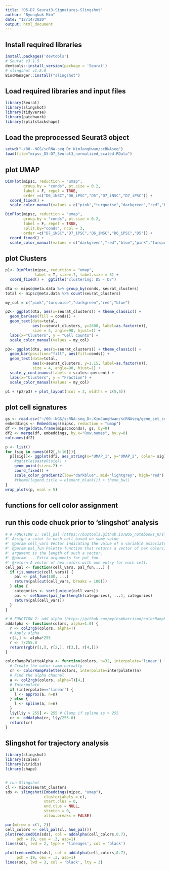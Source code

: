 ```yaml
---
title: "D5-D7 Seurat3-Signatures-Slingshot"
author: "Byungkuk Min"
date: "12/14/2020"
output: html_document
---
```



## Install required libraries
```r
install.packages('devtools')
# Seurat v3.1.5
devtools::install_version(package = 'Seurat')
# slingshot v1.8.0
BiocManager::install("slingshot")
```



## Load required libraries and input files
```r
library(Seurat)
library(slingshot)
library(tidyverse)
library(patchwork)
library(splitstackshape)
```



## Load the preprocessed Seurat3 object
```r
setwd("~/00--NGS/scRNA-seq_Dr.KimJangHwan/scRNAseq")
load(file="mipsc_D5-D7_Seurat3_normalized_scaled.RData")
```



## plot UMAP
```r
DimPlot(mipsc, reduction = "umap", 
        group.by = "conds", pt.size = 0.2, 
        label = F, repel = TRUE,
        order =c("D6_iNSC","D6_iPSC","D5","D7_iNSC","D7_iPSC")) +
  coord_fixed() +
  scale_color_manual(values = c("pink","turquoise","darkgreen","red","blue"))

DimPlot(mipsc, reduction = "umap", 
        group.by = "conds", pt.size = 0.2, 
        label = F, repel = TRUE, 
        split.by="conds", ncol = 3,
        order =c("D7_iNSC","D7_iPSC","D6_iNSC","D6_iPSC","D5")) +
  coord_fixed() +
  scale_color_manual(values = c("darkgreen","red","blue","pink","turquoise"))
```



## plot Clusters 
```r
p1<- DimPlot(mipsc, reduction = "umap",
             label = T, size=.7, label.size = 5) +
  coord_fixed() +  ggtitle("clustering: D5 - D7")

dta <- mipsc@meta.data %>% group_by(conds, seurat_clusters)
total <- mipsc@meta.data %>% count(seurat_clusters)

my_col = c("pink","turquoise","darkgreen","red","blue")

p2<- ggplot(dta, aes(x=seurat_clusters)) + theme_classic() +
  geom_bar(aes(fill = conds)) + 
  geom_text(data=total, 
            aes(x=seurat_clusters, y=2600, label=as.factor(n)), 
            size = 4, angle=90, hjust=1) +
  labs(x="Clusters", y = "Cell counts") +
  scale_color_manual(values = my_col)

p3<- ggplot(dta, aes(x=seurat_clusters)) + theme_classic() +
  geom_bar(position="fill", aes(fill=conds)) +
  geom_text(data=total, 
            aes(x=seurat_clusters, y=1.15, label=as.factor(n)),
            size = 4, angle=90, hjust=1) +
  scale_y_continuous(labels = scales::percent) +
  labs(x="Clusters", y = "Fraction") +
  scale_color_manual(values = my_col)

p1 + (p2/p3) + plot_layout(ncol = 2, widths = c(5,5))

```



## plot cell signatures
```r

gs <- read.csv("~/00--NGS/scRNA-seq_Dr.KimJangHwan/scRNAseq/gene_set_scores.csv", header = T, row.names = 1)
embeddings <- Embeddings(mipsc, reduction = "umap")
df <- merge(data.frame(mipsc$conds), gs, by=0)
df2 <- merge(df, embeddings, by.x="Row.names", by.y=0)
colnames(df2)

p <- list()
for (sig in names(df2[,3:16])){
  p[[sig]]<- ggplot(df2, aes_string(x="UMAP_1", y="UMAP_2", color= sig)) +
    #ggtitle(paste0(sig)) +
    geom_point(size=.2) +
    coord_fixed() +
    scale_color_gradient2(low="darkblue", mid="lightgrey", high="red") 
    #theme(legend.title = element_blank()) + theme_bw()
}
wrap_plots(p, ncol = 5)

```



## functions for cell color assignment
## run this code chuck prior to 'slingshot' analysis
```r
# # FUNCTION 1: cell_pal (https://bustools.github.io/BUS_notebooks_R/slingshot.html)
#' Assign a color to each cell based on some value
#' @param cell_vars Vector indicating the value of a variable associated with cells.
#' @param pal_fun Palette function that returns a vector of hex colors, whose
#' argument is the length of such a vector.
#' @param ... Extra arguments for pal_fun.
#' @return A vector of hex colors with one entry for each cell.
cell_pal <- function(cell_vars, pal_fun,...) {
  if (is.numeric(cell_vars)) {
    pal <- pal_fun(100, ...)
    return(pal[cut(cell_vars, breaks = 100)])
  } else {
    categories <- sort(unique(cell_vars))
    pal <- setNames(pal_fun(length(categories), ...), categories)
    return(pal[cell_vars])
  }
}

# # FUNCTION 2: add alpha (https://github.com/mylesmharrison/colorRampPaletteAlpha)
addalpha <- function(colors, alpha=1.0) {
  r <- col2rgb(colors, alpha=T)
  # Apply alpha
  r[4,] <- alpha*255
  r <- r/255.0
  return(rgb(r[1,], r[2,], r[3,], r[4,]))
}

colorRampPaletteAlpha <- function(colors, n=32, interpolate='linear') {
  # Create the color ramp normally
  cr <- colorRampPalette(colors, interpolate=interpolate)(n)
  # Find the alpha channel
  a <- col2rgb(colors, alpha=T)[4,]
  # Interpolate
  if (interpolate=='linear') {
    l <- approx(a, n=n)
  } else {
    l <- spline(a, n=n)
  }
  l$y[l$y > 255] <- 255 # Clamp if spline is > 255
  cr <- addalpha(cr, l$y/255.0)
  return(cr)
}
```



## Slingshot for trajectory analysis
```r
library(slingshot)
library(scales)
library(viridis)
library(shape)


# run Slingshot
cl <- mipsc$seurat_clusters
sds <- slingshot(Embeddings(mipsc, "umap"), 
                 clusterLabels = cl,
                 start.clus = 0,
                 end.clus = NULL,
                 stretch = 0,
                 allow.breaks = FALSE)

par(mfrow = c(1, 2))
cell_colors <- cell_pal(cl, hue_pal())
plot(reducedDim(sds), col = addalpha(cell_colors,0.7), 
     pch = 19, cex = .3, asp=1)
lines(sds, lwd = 2, type = 'lineages', col = 'black')

plot(reducedDim(sds), col = addalpha(cell_colors,0.7), 
     pch = 19, cex = .3, asp=1)
lines(sds, lwd = 3, col = 'black', lty = 3)


```

